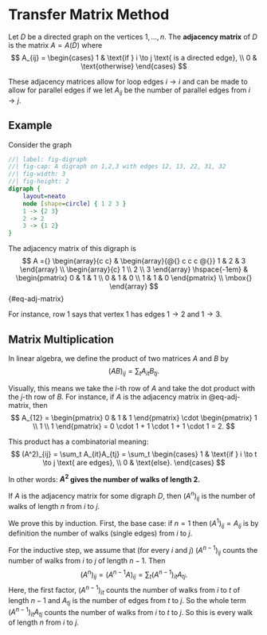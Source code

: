 # Transfer Matrix Method

Let $D$ be a directed graph on the vertices $1, \dots, n$. The **adjacency matrix** of $D$ is the matrix $A = A(D)$ where
$$
A_{ij} = \begin{cases}
1 & \text{if } i \to j \text{ is a directed edge}, \\
0 & \text{otherwise}
\end{cases}
$$

These adjacency matrices allow for loop edges $i \to i$ and can be made to allow for parallel edges if we let $A_{ij}$ be the number of parallel edges from $i \to j$.

## Example

Consider the graph
```dot
//| label: fig-digraph
//| fig-cap: A digraph on 1,2,3 with edges 12, 13, 22, 31, 32
//| fig-width: 3
//| fig-height: 2
digraph {
    layout=neato
    node [shape=circle] { 1 2 3 }
    1 -> {2 3}
    2 -> 2
    3 -> {1 2}
}
```

The adjacency matrix of this digraph is
$$
A ={}
\begin{array}{c c}
& \begin{array}{@{} c c c @{}} 1 & 2 & 3 \end{array} \\
\begin{array}{c} 1 \\ 2 \\ 3 \end{array} \hspace{-1em} &
\begin{pmatrix}
0 & 1 & 1 \\
0 & 1 & 0 \\
1 & 1 & 0
\end{pmatrix} \\
\mbox{}
\end{array}
$$ {#eq-adj-matrix}

For instance, row $1$ says that vertex $1$ has edges $1 \to 2$ and $1 \to 3$.

## Matrix Multiplication

In linear algebra, we define the product of two matrices $A$ and $B$ by
$$
(AB)_{ij} = \sum_t A_{it} B_{tj}.
$$

Visually, this means we take the $i$-th row of $A$ and take the dot product with the $j$-th row of $B$. For instance, if $A$ is the adjacency matrix in @eq-adj-matrix, then
$$
A_{12} = \begin{pmatrix} 0 & 1 & 1 \end{pmatrix} \cdot \begin{pmatrix} 1 \\ 1 \\ 1 \end{pmatrix} = 0 \cdot 1 + 1 \cdot 1 + 1 \cdot 1 = 2.
$$

This product has a combinatorial meaning:
$$
(A^2)_{ij} = \sum_t A_{it}A_{tj} = \sum_t \begin{cases}
1 & \text{if } i \to t \to j \text{ are edges}, \\
0 & \text{else}.
\end{cases}
$$

In other words: **$A^2$ gives the number of walks of length $2$.**

::: {#thm-matrix-mult-walks}
If $A$ is the adjacency matrix for some digraph $D$, then $(A^n)_{ij}$ is the number of walks of length $n$ from $i$ to $j$.
:::

::: {.proof}
We prove this by induction. First, the base case: if $n = 1$ then $(A^1)_{ij} = A_{ij}$ is by definition the number of walks (single edges) from $i$ to $j$.

For the inductive step, we assume that (for every $i$ and $j$) $(A^{n - 1})_{ij}$ counts the number of walks from $i$ to $j$ of length $n - 1$. Then
$$
(A^n)_{ij} = (A^{n - 1}A)_{ij} = \sum_t (A^{n-1})_{it}A_{tj}.
$$
Here, the first factor, $(A^{n-1})_{it}$ counts the number of walks from $i$ to $t$ of length $n - 1$ and $A_{tj}$ is the number of edges from $t$ to $j$. So the whole term $(A^{n-1})_{it}A_{tj}$ counts the number of walks from $i$ to $t$ to $j$. So this is every walk of length $n$ from $i$ to $j$.
:::
